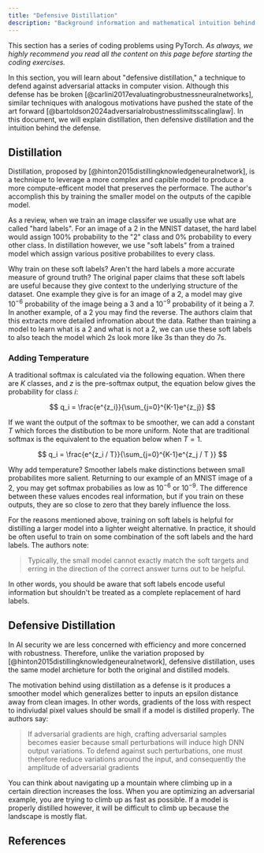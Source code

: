 ```yaml
---
title: "Defensive Distillation"
description: "Background information and mathematical intuition behind defensive distillation."
---
```


This section has a series of coding problems using PyTorch. _As always, we highly recommend you read
all the content on this page before starting the coding exercises._

<ExerciseButtons
  githubUrl="https://github.com/zroe1/xlab-ai-security/blob/main/working/defensive_distillation.ipynb"
  colabUrl="https://colab.research.google.com/github/zroe1/xlab-ai-security/blob/main/working/defensive_distillation.ipynb"
/>

In this section, you will learn about "defensive distillation," a technique to defend
against adversarial attacks in computer vision. Although this defense has be broken [@carlini2017evaluatingrobustnessneuralnetworks],
similar techniques with analogous motivations have pushed the state of the art forward [@bartoldson2024adversarialrobustnesslimitsscalinglaw].
In this document, we will explain distillation, then defensive distillation and the intuition behind the defense.

## Distillation

Distillation, proposed by [@hinton2015distillingknowledgeneuralnetwork], is a technique
to leverage a more complex and capible model to produce a more compute-efficent model
that preserves the performace. The author's accomplish this by training the smaller model
on the outputs of the capible model.

As a review, when we train an image classifer we usually use what are called "hard labels".
For an image of a 2 in the MNIST dataset, the hard label would assign 100% probability to the
"2" class and 0% probability to every other class. In distillation however, we use "soft labels"
from a trained model which assign various positive probabilites to every class.

Why train on these soft labels? Aren't the hard labels a more accurate measure of ground truth?
The original paper claims that these soft labels are useful because they give context to the underlying
structure of the dataset. One example they give is for an image of a 2, a model
may give $10^{-6}$ probability of the image being a 3 and a $10^{-9}$ probability of it being a 7.
In another example, of a 2 you may find the reverse. The authors claim that this extracts
more detailed infromation about the data. Rather than training a model to learn what is a
2 and what is not a 2, we can use these soft labels to also teach the model which 2s look more like
3s than they do 7s.

### Adding Temperature

A traditional softmax is calculated via the following equation. When there are $K$ classes,
and $z$ is the pre-softmax output, the equation below gives the probability for class $i$:

$$
q_i = \frac{e^{z_i}}{\sum_{j=0}^{K-1}e^{z_j}}
$$

If we want the output of the softmax to be smoother, we can add a constant $T$ which
forces the distibution to be more uniform. Note that are traditional softmax is the equivalent
to the equation below when $T = 1$.

$$
q_i = \frac{e^{z_i / T}}{\sum_{j=0}^{K-1}e^{z_j / T }}
$$

Why add temperature? Smoother labels make distinctions between small probabilites
more salient. Returning to our example of an MNIST image of a 2, you may get
softmax probabilies as low as $10^{-6}$ or $10^{-9}$. The difference between these values
encodes real information, but if you train on these outputs, they are so close to zero
that they barely influence the loss.

<Dropdown title="Soft labels don't replace hard labels">

For the reasons mentioned above, training on soft labels is helpful for distilling
a larger model into a lighter weight alternative. In practice, it should be often
useful to train on some combination of the soft labels
and the hard labels. The authors note:

> Typically, the small model cannot exactly match the soft targets and erring in the direction of the
> correct answer turns out to be helpful.

In other words, you should be aware that soft labels encode useful information but shouldn't
be treated as a complete replacement of hard labels.

</Dropdown>

## Defensive Distillation

In AI security we are less concerned with efficiency and more concerned with robustness.
Therefore, unlike the variation proposed by [@hinton2015distillingknowledgeneuralnetwork],
defensive distillation, uses the same model archieture for both the original and
distilled models.

The motivation behind using distillation as a defense is it produces a smoother model
which generalizes better to inputs an epsilon distance away from clean images. In other words,
gradients of the loss with respect to indiviudal pixel values should be small if
a model is distilled properly. The authors say:

> If adversarial gradients are high, crafting adversarial samples becomes easier
> because small perturbations will induce high DNN output
> variations. To defend against such perturbations, one must
> therefore reduce variations around the input, and consequently
> the amplitude of adversarial gradients

You can think about navigating up a mountain where climbing up in a certain direction
increases the loss. When you are optimizing an adversarial example, you are trying to
climb up as fast as possible. If a model is properly distilled however, it will be
difficult to climb up because the landscape is mostly flat.

<p align="center">
  <ThemeImage
    lightSrc="/images/distilation_light.png"
    darkSrc="/images/distilation_dark.png"
    alt="Swiss cheese security model"
    style={{ align: "center", width: "80%", display: "block", margin: "0 auto" }}
  />
</p>

## References
